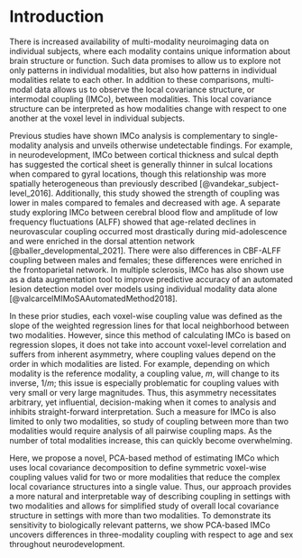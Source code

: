 # Introduction

  There is increased availability of multi-modality neuroimaging data on individual subjects, where each modality contains unique information about brain structure or function. Such data promises to allow us to explore not only patterns in individual modalities, but also how patterns in individual modalities relate to each other. In addition to these comparisons, multi-modal data allows us to observe the local covariance structure, or intermodal coupling (IMCo), between modalities. This local covariance structure can be interpreted as how modalities change with respect to one another at the voxel level in individual subjects.
  
  Previous studies have shown IMCo analysis is complementary to single-modality analysis and unveils otherwise undetectable findings. For example, in neurodevelopment, IMCo between cortical thickness and sulcal depth has suggested the cortical sheet is generally thinner in sulcal locations when compared to gyral locations, though this relationship was more spatially heterogeneous than previously described [@vandekar_subject-level_2016]. Additionally, this study showed the strength of coupling was lower in males compared to females and decreased with age. A separate study exploring IMCo between cerebral blood flow and amplitude of low frequency fluctuations (ALFF) showed that age-related declines in neurovascular coupling occurred most drastically during mid-adolescence and were enriched in the dorsal attention network [@baller_developmental_2021]. There were also differences in CBF-ALFF coupling between males and females; these differences were enriched in the frontoparietal network. In multiple sclerosis, IMCo has also shown use as a data augmentation tool to improve predictive accuracy of an automated lesion detection model over models using individual modality data alone [@valcarcelMIMoSAAutomatedMethod2018].
  
  In these prior studies, each voxel-wise coupling value was defined as the slope of the weighted regression lines for that local neighborhood between two modalities. However, since this method of calculating IMCo is based on regression slopes, it does not take into account voxel-level correlation and suffers from inherent asymmetry, where coupling values depend on the order in which modalities are listed. For example, depending on which modality is the reference modality, a coupling value, $m$, will change to its inverse, $1 / m$; this issue is especially problematic for coupling values with very small or very large magnitudes. Thus, this asymmetry necessitates arbitrary, yet influential, decision-making when it comes to analysis and inhibits straight-forward interpretation. Such a measure for IMCo is also limited to only two modalities, so study of coupling between more than two modalities would require analysis of all pairwise coupling maps. As the number of total modalities increase, this can quickly become overwhelming.
  
  Here, we propose a novel, PCA-based method of estimating IMCo which uses local covariance decomposition to define symmetric voxel-wise coupling values valid for two or more modalities that reduce the complex local covariance structures into a single value. Thus, our approach provides a more natural and interpretable way of describing coupling in settings with two modalities and allows for simplified study of overall local covariance structure in settings with more than two modalities. To demonstrate its sensitivity to biologically relevant patterns, we show PCA-based IMCo uncovers differences in three-modality coupling with respect to age and sex throughout neurodevelopment.

